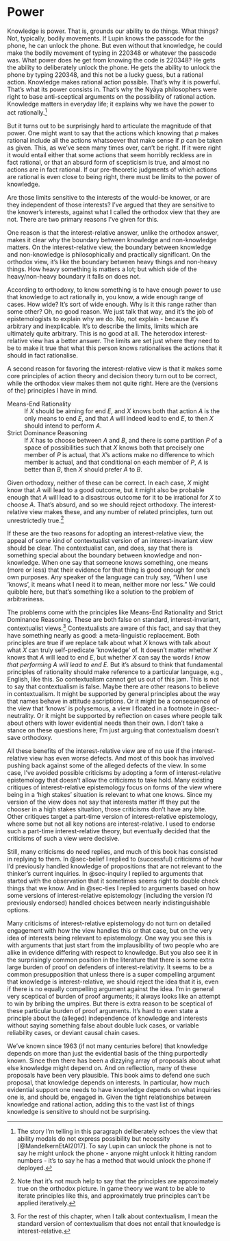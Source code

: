 # Power {#sec-power}

Knowledge is power. That is, grounds our ability to do things. What things? Not, typically, bodily movements. If Lupin knows the passcode for the phone, he can unlock the phone. But even without that knowledge, he could make the bodily movement of typing in 220348 or whatever the passcode was. What power does he get from knowing the code is 220348? He gets the ability to deliberately unlock the phone. He gets the ability to unlock the phone by typing 220348, and this not be a lucky guess, but a rational action. Knowledge makes rational action possible. That's why it is powerful. That's what its power consists in. That's why the Nyāya philosophers were right to base anti-sceptical arguments on the possibility of rational action. Knowledge matters in everyday life; it explains why we have the power to act rationally.[^power-1]

[^power-1]: The story I'm telling in this paragraph deliberately echoes the view that ability modals do not express possibility but necessity [@MandelkernEtAl2017]. To say Lupin can unlock the phone is not to say he might unlock the phone - anyone might unlock it hitting random numbers - it's to say he has a method that would unlock the phone if deployed.

But it turns out to be surprisingly hard to articulate the magnitude of that power. One might want to say that the actions which knowing that *p* makes rational include all the actions whatsoever that make sense if *p* can be taken as given. This, as we've seen many times over, can't be right. If it were right it would entail either that some actions that seem horribly reckless are in fact rational, or that an absurd form of scepticism is true, and almost no actions are in fact rational. If our pre-theoretic judgments of which actions are rational is even close to being right, there must be limits to the power of knowledge.

Are those limits sensitive to the interests of the would-be knower, or are they independent of those interests? I've argued that they are sensitive to the knower's interests, against what I called the orthodox view that they are not. There are two primary reasons I've given for this.

One reason is that the interest-relative answer, unlike the orthodox answer, makes it clear why the boundary between knowledge and non-knowledge matters. On the interest-relative view, the boundary between knowledge and non-knowledge is philosophically and practically significant. On the orthodox view, it's like the boundary between heavy things and non-heavy things. How heavy something is matters a lot; but which side of the heavy/non-heavy boundary it falls on does not.

According to orthodoxy, to know something is to have enough power to use that knowledge to act rationally in, you know, a wide enough range of cases. How wide? It's sort of wide enough. Why is it this range rather than some other? Oh, no good reason. We just talk that way, and it's the job of epistemologists to explain why we do. No, not explain - because it's arbitrary and inexplicable. It's to describe the limits, limits which are ultimately quite arbitrary. This is no good at all. The heterodox interest-relative view has a better answer. The limits are set just where they need to be to make it true that what this person knows rationalises the actions that it should in fact rationalise.

A second reason for favoring the interest-relative view is that it makes some core principles of action theory and decision theory turn out to be correct, while the orthodox view makes them not quite right. Here are the (versions of the) principles I have in mind.

Means-End Rationality
:   If *X* should be aiming for end *E*, and *X* knows both that action *A* is the only means to end *E*, and that *A* will indeed lead to end *E*, to then *X* should intend to perform *A*.

Strict Dominance Reasoning
:   If *X* has to choose between *A* and *B*, and there is some partition *P* of a space of possibilities such that *X* knows both that precisely one member of *P* is actual, that *X*'s actions make no difference to which member is actual, and that conditional on each member of *P*, *A* is better than *B*, then *X* should prefer *A* to *B*.

Given orthodoxy, neither of these can be correct. In each case, *X* might know that *A* will lead to a good outcome, but it might also be probable enough that *A* will lead to a disastrous outcome for it to be irrational for *X* to choose *A*. That's absurd, and so we should reject orthodoxy. The interest-relative view makes these, and any number of related principles, turn out unrestrictedly true.[^power-2]

[^power-2]: Note that it's not much help to say that the principles are approximately true on the orthodox picture. In game theory we want to be able to iterate principles like this, and approximately true principles can't be applied iteratively.

If these are the two reasons for adopting an interest-relative view, the appeal of some kind of contextualist version of an interest-invariant view should be clear. The contextualist can, and does, say that there is something special about the boundary between knowledge and non-knowledge. When one say that someone knows something, one means (more or less) that their evidence for that thing is good enough for one's own purposes. Any speaker of the language can truly say, "When I use 'knows', it means what I need it to mean, neither more nor less." We could quibble here, but that's something like a solution to the problem of arbitrariness.

The problems come with the principles like Means-End Rationality and Strict Dominance Reasoning. These are both false on standard, interest-invariant, contextualist views.[^power-3] Contextualists are aware of this fact, and say that they have something nearly as good: a meta-linguistic replacement. Both principles are true if we replace talk about what *X* knows with talk about what *X* can truly self-predicate 'knowledge' of. It doesn't matter whether *X* knows that *A* will lead to end *E*, but whether *X* can say the words *I know that performing A will lead to end E*. But it's absurd to think that fundamental principles of rationality should make reference to a particular language, e.g., English, like this. So contextualism cannot get us out of this jam. This is not to say that contextualism is false. Maybe there are other reasons to believe in contextualism. It might be supported by general principles about the way that names behave in attitude ascriptions. Or it might be a consequence of the view that 'knows' is polysemous, a view I floated in a footnote in @sec-neutrality. Or it might be supported by reflection on cases where people talk about others with lower evidential needs than their own. I don't take a stance on these questions here; I'm just arguing that contextualism doesn't save orthodoxy.

[^power-3]: For the rest of this chapter, when I talk about contextualism, I mean the standard version of contextualism that does not entail that knowledge is interest-relative.

All these benefits of the interest-relative view are of no use if the interest-relative view has even worse defects. And most of this book has involved pushing back against some of the alleged defects of the view. In some case, I've avoided possible criticisms by adopting a form of interest-relative epistemology that doesn't allow the criticisms to take hold. Many existing critiques of interest-relative epistemology focus on forms of the view where being in a 'high stakes' situation is relevant to what one knows. Since my version of the view does not say that interests matter iff they put the chooser in a high stakes situation, those criticisms don't have any bite. Other critiques target a part-time version of interest-relative epistemology, where some but not all key notions are interest-relative. I used to endorse such a part-time interest-relative theory, but eventually decided that the criticisms of such a view were decisive.

Still, many criticisms do need replies, and much of this book has consisted in replying to them. In @sec-belief I replied to (successful) criticisms of how I'd previously handled knowledge of propositions that are not relevant to the thinker's current inquiries. In @sec-inquiry I replied to arguments that started with the observation that it sometimes seems right to double check things that we know. And in @sec-ties I replied to arguments based on how some versions of interest-relative epistemology (including the version I'd previously endorsed) handled choices between nearly indistinguishable options.

Many criticisms of interest-relative epistemology do not turn on detailed engagement with how the view handles this or that case, but on the very idea of interests being relevant to epistemology. One way you see this is with arguments that just start from the implausibility of two people who are alike in evidence differing with respect to knowledge. But you also see it in the surprisingly common position in the literature that there is some extra large burden of proof on defenders of interest-relativity. It seems to be a common presupposition that unless there is a super compelling argument that knowledge is interest-relative, we should reject the idea that it is, even if there is no equally compelling argument against the idea. I'm in general very sceptical of burden of proof arguments; it always looks like an attempt to win by bribing the umpires. But there is extra reason to be sceptical of these particular burden of proof arguments. It's hard to even state a principle about the (alleged) independence of knowledge and interests without saying something false about double luck cases, or variable reliability cases, or deviant causal chain cases.

We've known since 1963 (if not many centuries before) that knowledge depends on more than just the evidential basis of the thing purportedly known. Since then there has been a dizzying array of proposals about what else knowledge might depend on. And on reflection, many of these proposals have been very plausible. This book aims to defend one such proposal, that knowledge depends on interests. In particular, how much evidential support one needs to have knowledge depends on what inquiries one is, and should be, engaged in. Given the tight relationships between knowledge and rational action, adding this to the vast list of things knowledge is sensitive to should not be surprising.
